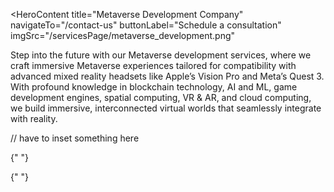 <HeroContent
  title="Metaverse Development Company"
  navigateTo="/contact-us"
  buttonLabel="Schedule a consultation"
    imgSrc="/servicesPage/metaverse_development.png"
>
  Step into the future with our Metaverse development services, where we craft
  immersive Metaverse experiences tailored for compatibility with advanced mixed
  reality headsets like Apple’s Vision Pro and Meta’s Quest 3. With profound
  knowledge in blockchain technology, AI and ML, game development engines,
  spatial computing, VR & AR, and cloud computing, we build immersive,
  interconnected virtual worlds that seamlessly integrate with reality.
</HeroContent>

<ClientCompaniesComponent />
<CountUpAnimationContainer />

<MainContent mainPara="Our Metaverse Development Services" />
// have to inset something here

<MainContent mainPara="How Do We Support Your Metaverse Project?" />

<section className="grid grid-cols-3 gap-7 w-full py-8">
  <section className="w-full col-span-1 cursor-pointer">
    <ServiceCard
      service={{
        id: "DecentralizedNetwork",
        image: "/servicesPage/decentralized_network.png",
        title: "Decentralized Hosting",
        description:
          "We host your Metaverse project on a high-bandwidth, decentralized network of computers, facilitating decentralized data transmission for persistent real-time connections.",
        urlPath: "decentralized_hosting",
      }}
    />
  </section>

{" "}

<section className="w-full col-span-1 cursor-pointer">
  <ServiceCard
    service={{
      id: "InteroperableStandards",
      image: "/servicesPage/interoperable_standards.png",
      title: "Standardized Interoperability",
      description:
        "To support your Metaverse project’s 3D applications and elements, we use open and interoperable standards for media such as text, images, audio, video, 3D scenes, 3D items, 3D sequences, and vectors.",
      urlPath: "standardized_interoperability",
    }}
  />
</section>

  <section className="w-full col-span-1 cursor-pointer">
    <ServiceCard
      service={{
        id: "FullStackProgramming",
        image: "/servicesPage/full_stack_programming.png",
        title: "Full-Stack Development",
        description:
          "For front-end and back-end development, we use open programming language standards such as HTML, JavaScript, WebXR, WebAssembly, WebGPU, and Shader Language.",
        urlPath: "full_stack_development",
      }}
    />
  </section>
</section>

<section className="grid grid-cols-3 gap-7 w-full py-8">
  <section className="w-full col-span-1 cursor-pointer">
    <ServiceCard
      service={{
        id: "SmartContract",
        image: "/servicesPage/smart_contract.png",
        title: "Secure Smart Contracts",
        description:
          "To facilitate transparent and permissionless transactions within your Metaverse, we build and implement smart contracts that provide more security and efficiency.",
        urlPath: "secure_smart_contracts",
      }}
    />
  </section>

{" "}

<section className="w-full col-span-1 cursor-pointer">
  <ServiceCard
    service={{
      id: "PaymentWallets",
      image: "/servicesPage/payment_wallets.png",
      title: "Crypto Payment Solutions",
      description:
        "To provide your Metaverse users with a globally convenient payment system, we provide crypto wallets and gateways empowered with new-age technologies like swap and liquidity pools.",
      urlPath: "crypto_payment_solutions",
    }}
  />
</section>

  <section className="w-full col-span-1 cursor-pointer">
    <ServiceCard
      service={{
        id: "MaintenanceAndUpgrade",
        image: "/servicesPage/maintenance_and_upgrade.png",
        title: "Ongoing Maintenance",
        description:
          "For your Metaverse to achieve high usability and reliability, we provide maintenance and upgrade services to ensure that your network, nodes, and smart contracts never face downtime.",
        urlPath: "ongoing_maintenance",
      }}
    />
  </section>
</section>
